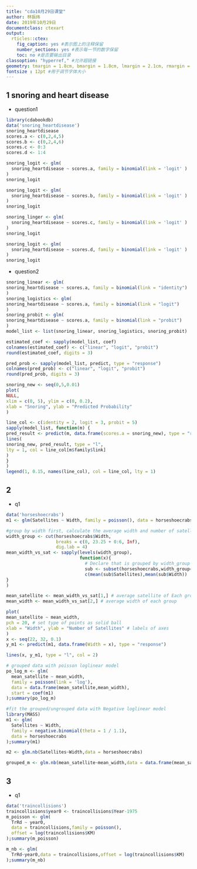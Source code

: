 ```yaml
---
title: "cda10月29日课堂"
author: 林振炜
date: 2019年10月29日
documentclass: ctexart
output:
  rticles::ctex:
    fig_caption: yes #表示图上的注释保留
    number_sections: yes #表示每一节的数字保留
    toc: no #是否要输出目录
classoption: "hyperref," #允许超链接
geometry: tmargin = 1.8cm, bmargin = 1.8cm, lmargin = 2.1cm, rmargin = 2.1cm #用于调节页边距
fontsize : 12pt #用于调节字体大小
---
```

## 1 snoring and heart disease
- question1
```r

library(cdabookdb)
data('snoring_heartdisease')
snoring_heartdisease
scores.a <- c(0,2,4,5)
scores.b <- c(0,2,4,6)
scores.c <- 0:3
scores.d <- 1:4

snoring_logit <- glm(
  snoring_heartdisease ~ scores.a, family = binomial(link = 'logit' )
)
snoring_logit

snoring_logit <- glm(
  snoring_heartdisease ~ scores.b, family = binomial(link = 'logit' )
)
snoring_logit

snoring_linger <- glm(
  snoring_heartdisease ~ scores.c, family = binomial(link = 'logit' )
)
snoring_logit

snoring_logit <- glm(
  snoring_heartdisease ~ scores.d, family = binomial(link = 'logit' )
)
snoring_logit
```


- question2
```r
snoring_linear <- glm(
snoring_heartdisease ~ scores.a, family = binomial(link = "identity")
)
snoring_logistics <- glm(
snoring_heartdisease ~ scores.a, family = binomial(link = "logit")
)
snoring_probit <- glm(
snoring_heartdisease ~ scores.a, family = binomial(link = "probit")
)
model_list <- list(snoring_linear, snoring_logistics, snoring_probit)

estimated_coef <- sapply(model_list, coef)
colnames(estimated_coef) <- c("linear", "logit", "probit")
round(estimated_coef, digits = 3)

pred_prob <- sapply(model_list, predict, type = "response")
colnames(pred_prob) <- c("linear", "logit", "probit")
round(pred_prob, digits = 3)

snoring_new <- seq(0,5,0.01)
plot(
NULL,
xlim = c(0, 5), ylim = c(0, 0.2),
xlab = "Snoring", ylab = "Predicted Probability"
)

line_col <- c(identity = 2, logit = 3, probit = 5)
sapply(model_list, function(m) {
pred_result <- predict(m, data.frame(scores.a = snoring_new), type = "response");pred_result
lines(
snoring_new, pred_result, type = "l",
lty = 1, col = line_col[m$family$link]
)
}
)
legend(1, 0.15, names(line_col), col = line_col, lty = 1)

```
## 2
- q1
```r
data('horseshoecrabs')
m1 <- glm(Satellites ~ Width, family = poisson(), data = horseshoecrabs);summary(m1)
```

```r
#group by width first, calculate the average width and number of satellites
width_group <- cut(horseshoecrabs$Width,
                   breaks = c(0, 23.25 + 0:6, Inf),
                   dig.lab = 4)
mean_width_vs_sat <- sapply(levels(width_group),
                            function(x){
                              # Declare that is grouped by width_group
                              sub <- subset(horseshoecrabs,width_group==x)
                              c(mean(sub$Satellites),mean(sub$Width))
}
)

mean_satellite <- mean_width_vs_sat[1,] # average satellite of Each group
mean_width <- mean_width_vs_sat[2,] # average width of each group

plot(
mean_satellite ~ mean_width,
pch = 20, # set type of points as solid ball
xlab = "Width", ylab = "Number of Satellites" # labels of axes
)
x <- seq(22, 32, 0.1)
y_m1 <- predict(m1, data.frame(Width = x), type = "response")

lines(x, y_m1, type = "l", col = 2)

# grouped data with poisson loglinear model
po_log_m <- glm(
  mean_satellite ~ mean_width,
  family = poisson(link = 'log'),
  data = data.frame(mean_satellite,mean_width),
  start = coef(m1)
);summary(po_log_m)

#fit the grouped/ungrouped data with Negative loglinear model
library(MASS)
m1 <- glm(
  Satellites ~ Width,
  family = negative.binomial(theta = 1 / 1.1),
  data = horseshoecrabs
);summary(m1)

m2 <- glm.nb(Satellites~Width,data = horseshoecrabs)

grouped_m <- glm.nb(mean_satellite~mean_width,data = data.frame(mean_satellite,mean_width));summary(grouped_m)

```




## 3
- q1
```r
data('traincollisions')
traincollisions$year0 <- traincollisions$Year-1975
m_poisson <- glm(
  TrRd ~ year0,
  data = traincollisions,family = poisson(),
  offset = log(traincollisions$KM)
);summary(m_poisson)

m_nb <- glm(
  TrRd~year0,data = traincollisions,offset = log(traincollisions$KM)
);summary(m_nb)
```